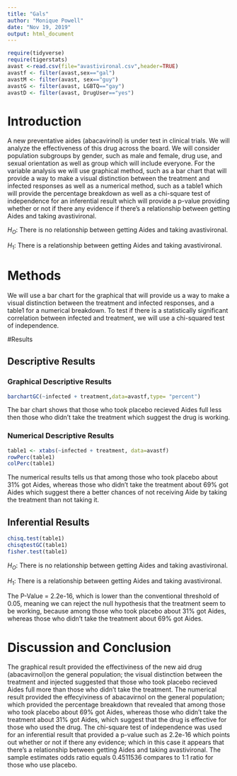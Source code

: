 ```yaml
---
title: "Gals"
author: "Monique Powell"
date: "Nov 19, 2019"
output: html_document
---
```


```r
require(tidyverse)
require(tigerstats)
avast <-read.csv(file="avastivironal.csv",header=TRUE)
avastf <- filter(avast,sex=="gal")
avastM <- filter(avast, sex=="guy")
avastG <- filter(avast, LGBTQ=="gay")
avastD <- filter(avast, DrugUser=="yes")
```



# Introduction

<!--In this section you explain what you are trying to show.  Where did the data come from?  What is the research or other question you are trying to answer?.  If you skimp in this section expect to be marked down in your grade. Paint a picture of the project a couple of paragraphs is expected!-->


A new  preventative aides (abacavirinol) is under test in clinical trials. We will analyze the effectiveness of this drug across the board. We will consider population subgroups by gender, such as male and female, drug use, and sexual orientation as well as group which will include everyone.
For the variable analysis we will use graphical method, such as a bar chart that will provide a way to make a visual distinction between the treatment and infected responses  as well as a numerical method, such as a table1 which will provide the percentage breakdown as well as a chi-square test of independence for an inferential result which will provide a p-value providing whether or not if there any evidence if there's a relationship between getting Aides and taking avastivironal.


$H_O$: There is no relationship between getting Aides and taking avastivironal.

$H_1$: There is a relationship between getting Aides and taking avastivironal.


# Methods

<!--Decide on your methods:  use "variable analysis" or other appropriate descriptors.  Make sure to choose at least one graphical method and at least one numerical method. Discuss what data manipulations may be needed for example subsetting or other binning procedures and what sort of graphical displays and inferential tools will be used!-->


We will use a bar chart for the graphical that will provide us a way to make a visual distinction between the treatment and infected responses, and a table1 for a numerical breakdown.
To test if there is a statistically significant correlation between infected and treatment, we will use a chi-squared test of independence.


#Results

<!--Divide this section into two sub-sections:  One for your descriptive  results and one for your inferential results.!-->

## Descriptive Results

### Graphical Descriptive Results

```r
barchartGC(~infected + treatment,data=avastf,type= "percent")
```

<!--Graphical results here.  Make sure to show your code.  Provide appropriate labels for axes, giving units if possible, and provide a good title for the graph, too.  Use the graphical results to describe the patterns if any that exist in the data as focused toward the research question. Bottom line is to explain the features of the graph that are relevant to conforming or departing to what is expected by your null hypothesis !-->


The bar chart shows that those who took placebo recieved Aides full less then those who didn't take the treatment which suggest the drug is working.


### Numerical Descriptive Results

<!--Numerical results go here. Use the numerical results to describe the patterns if any that exist in the data as focused toward the research question!-->


```r
table1 <- xtabs(~infected + treatment, data=avastf)
rowPerc(table1)
colPerc(table1)
```


The numerical results tells us that among those who took placebo about 31% got Aides, whereas those who didn't take the treatment about 69% got Aides which suggest there a better chances of not receiving Aide by taking the treatment than not taking it.

## Inferential Results

<!--State hypothesis clearly.  Make sure your discussion of the inferential test covers all the aspects that the test output produces, such as test statistic, p-value etc.  Make a decision about the null hypothesis, explain the assumptions on which the selected test/procedure was based, and why the chosen procedure satisfys the assumptions and is appropriate to answer the research question!-->


```r
chisq.test(table1)
chisqtestGC(table1)
fisher.test(table1)
```


$H_O$: There is no relationship between getting Aides and taking avastivironal.

$H_1$: There is a relationship between getting Aides and taking avastivironal.

The  P-Value =  2.2e-16, which is lower than the conventional threshold of 0.05, meaning we can reject the null hypothesis that the treatment seem to be working, because among those who took placebo about 31% got Aides, whereas those who didn't take the treatment about 69% got Aides.

# Discussion and Conclusion

<!--Discussion and conclusion here.  If you found a relationship be sure to consider whether the relationship occurs because one of the variavbles causes the other, or whether they perhasps are related for some other reason.  Watch the chapter 6 videos from the GeorgeTown videos collection.!-->


The graphical result provided the effectiviness of the new aid drug (abacavirnol)on the general population; the visual distinction between the treatment and injected suggested that those who took placebo recieved Aides full more than those who didn't take the treatment. The numerical result provided the effecyiviness of abacavirnol on the general population; which provided the percentage breakdown that revealed that among those who took placebo about 69% got Aides, whereas those who didn't take the treatment about 31% got Aides, which suggest that the drug is effective for those who used the drug. The chi-square test of independence was used for an inferential result that provided a p-value such as 2.2e-16 which points out whether or not if there any evidence; which in this case it appears that there's a relationship between getting Aides and taking avastivironal.  The sample estimates odds ratio equals   0.4511536 compares to 1:1 ratio for those who use placebo.